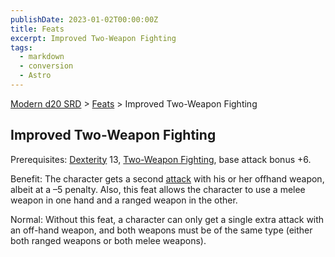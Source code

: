 ```yaml
---
publishDate: 2023-01-02T00:00:00Z
title: Feats
excerpt: Improved Two-Weapon Fighting
tags:
  - markdown
  - conversion
  - Astro
---
```


[Modern d20 SRD](/#modernD20) > [Feats](modern-d20-srd-feats-index) > Improved Two-Weapon Fighting

## Improved Two-Weapon Fighting

Prerequisites: [Dexterity](modern-d20-srd-basics-ability-scores) 13, [Two-Weapon Fighting](modern-d20-srd-feats-two-weapon-fighting), base attack bonus +6.

Benefit: The character gets a second [attack](modern-d20-srd-combat-attack-roll) with his or her offhand weapon, albeit at a –5 penalty. Also, this feat allows the character to use a melee weapon in one hand and a ranged weapon in the other.

Normal: Without this feat, a character can only get a single extra attack with an off-hand weapon, and both weapons must be of the same type (either both ranged weapons or both melee weapons).
